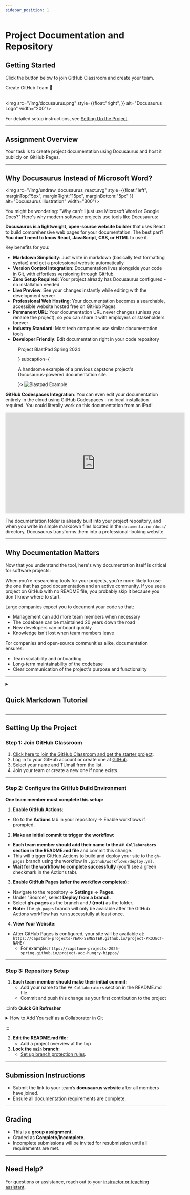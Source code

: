 ```yaml
---
sidebar_position: 1
---
```





# Project Documentation and Repository

## Getting Started

Click the button below to join GitHub Classroom and create your team.

<div className={"col button_group"}>
    <Link
        className="button button--primary button--outline button--lg"
        to="https://classroom.github.com/a/MkrSAj-U">
        <div>Create GitHub Team 🐙</div>
    </Link>
</div>
<br/>

<img src="/img/docusaurus.png" style={{float:"right",
}} alt="Docusaurus Logo" width="200"/>

For detailed setup instructions, see [Setting Up the Project](#setting-up-the-project).

---

## Assignment Overview

Your task is to create project documentation using Docusaurus and host it publicly on GitHub Pages.

---

## Why Docusaurus Instead of Microsoft Word?
<img src="/img/undraw_docusaurus_react.svg" style={{float:"left", marginTop:"5px", marginRight:"15px", marginBottom:"5px"
}} alt="Docusaurus Illustration" width="300"/>

You might be wondering: "Why can't I just use Microsoft Word or Google Docs?" Here's why modern software projects use tools like Docusaurus:

**Docusaurus is a lightweight, open-source website builder** that uses React to build comprehensive web pages for your documentation. The best part? **You don't need to know React, JavaScript, CSS, or HTML** to use it.

Key benefits for you:

<div className="benefits-layout">
<div className="benefits-text">

- **Markdown Simplicity**: Just write in markdown (basically text formatting syntax) and get a professional website automatically
- **Version Control Integration**: Documentation lives alongside your code in Git, with effortless versioning through GitHub
- **Zero Setup Required**: Your project already has Docusaurus configured - no installation needed
- **Live Preview**: See your changes instantly while editing with the development server
- **Professional Web Hosting**: Your documentation becomes a searchable, accessible website hosted free on GitHub Pages
- **Permanent URL**: Your documentation URL never changes (unless you rename the project), so you can share it with employers or stakeholders forever
- **Industry Standard**: Most tech companies use similar documentation tools
- **Developer Friendly**: Edit documentation right in your code repository

</div>

<div className="benefits-image">
    <Figure id="blastpad-example" caption={<a href="https://capstone-projects-2024-spring.github.io/project-blastpad/"><p>Project BlastPad Spring 2024</p></a>} subcaption={<p>A handsome example of a previous capstone project's <br/> Docusaurus-powered documentation site.</p>}>
    <img src="/img/blastpad-example.png"  alt="Blastpad Example" style={{maxWidth:"400px", width: "100%", height: "auto"}} />
</Figure>
</div>
</div>

**GitHub Codespaces Integration**: You can even edit your documentation entirely in the cloud using GitHub Codespaces - no local installation required. You could literally work on this documentation from an iPad!

<div style={{textAlign: 'center', margin: '20px 0'}}>
<iframe width="560" height="315" src="https://www.youtube.com/embed/Vy3_7gpCImo?si=303_SZnbNfowsdyp" title="YouTube video player" frameborder="0" allow="accelerometer; autoplay; clipboard-write; encrypted-media; gyroscope; picture-in-picture; web-share" referrerpolicy="strict-origin-when-cross-origin" allowfullscreen></iframe>
</div>

The documentation folder is already built into your project repository, and when you write in simple markdown files located in the `documentation/docs/` directory, Docusaurus transforms them into a professional-looking website.


---

## Why Documentation Matters

Now that you understand the tool, here's why documentation itself is critical for software projects:

When you're researching tools for your projects, you're more likely to use the one that has good documentation and an active community. If you see a project on GitHub with no README file, you probably skip it because you don't know where to start.

Large companies expect you to document your code so that:
- Management can add more team members when necessary
- The codebase can be maintained 20 years down the road
- New developers can onboard quickly
- Knowledge isn't lost when team members leave

For companies and open-source communities alike, documentation ensures:
- Team scalability and onboarding
- Long-term maintainability of the codebase
- Clear communication of the project's purpose and functionality

---

<details>
<summary>

## Quick Markdown Tutorial

</summary>

Markdown is a simple way to format text, and Docusaurus transforms it into a professional-looking website. Here's an example:

```markdown
# Heading 1
## Heading 2
### Heading 3
```

- **Heading 2** (##) appears in the right-hand sidebar as a table of contents.
- **Heading 3** (###) appears as a sub-item under Heading 2.

### Try It Yourself!

Use the interactive editor below to experiment with markdown syntax:

<MarkdownEditor />

**Common Markdown Syntax:**
- `# Heading 1`, `## Heading 2`, `### Heading 3`
- `**bold text**` and `*italic text*`
- `[link text](url)` for links
- `![alt text](image-url)` for images
- `` `inline code` `` and ` ```language ` for code blocks
- `- item` or `1. item` for lists
- `> text` for blockquotes

For advanced Markdown features, visit the [Docusaurus tutorial section](/tutorial/intro) or [Docusaurus Markdown Features](https://docusaurus.io/docs/markdown-features).

</details>

---

## Setting Up the Project

### Step 1: Join GitHub Classroom

1. [Click here to join the GitHub Classroom and get the starter project](https://classroom.github.com/a/B0Pl5Vwl).
2. Log in to your GitHub account or create one at [GitHub](https://github.com).
3. Select your name and TUmail from the list.
4. Join your team or create a new one if none exists.

---

### Step 2: Configure the GitHub Build Environment

**One team member must complete this setup:**

1. **Enable GitHub Actions:**
- Go to the **Actions** tab in your repository → Enable workflows if prompted.

2. **Make an initial commit to trigger the workflow:**
- **Each team member should add their name to the `## Collaborators` section in the README.md file** and commit this change.
- This will trigger GitHub Actions to build and deploy your site to the `gh-pages` branch using the workflow in `.github/workflows/deploy.yml`.
- **Wait for the workflow to complete successfully** (you'll see a green checkmark in the Actions tab).

3. **Enable GitHub Pages (after the workflow completes):**
- Navigate to the repository → **Settings** → **Pages**.
- Under "Source", select **Deploy from a branch**.
- Select **gh-pages** as the branch and **/ (root)** as the folder.
- **Note:** The `gh-pages` branch will only be available after the GitHub Actions workflow has run successfully at least once.

4. **View Your Website:**
- After GitHub Pages is configured, your site will be available at: `https://capstone-projects-YEAR-SEMESTER.github.io/project-PROJECT-NAME/`
  - For example: `https://capstone-projects-2025-spring.github.io/project-acc-hungry-hippos/`

---

### Step 3: Repository Setup

1. **Each team member should make their initial commit:**
   - Add your name to the `## Collaborators` section in the README.md file
   - Commit and push this change as your first contribution to the project

:::info **Quick Git Refresher**

<details>
<summary>
How to Add Yourself as a Collaborator in Git
</summary>

**Option 1: GitHub Web Interface (Easiest)**
1. Navigate to your repository on GitHub
2. Open `README.md` → Click the pencil icon (✏️) to edit
3. Find the `## Collaborators` section and add your name
4. Scroll down, add commit message: "Add [Your Name] to collaborators"
5. Click "Commit changes"

**Option 2: Git Command Line**
Clone and navigate to repository
```bash
git clone [your-repository-url]
cd [repository-name]
```

Edit README.md (add your name to ## Collaborators section) Then commit your changes
```bash
git add README.md
git commit -m "Add [Your Name] to collaborators"
git push origin main
```

**Need more help with Git?**
- [GitHub's Git Tutorial](https://try.github.io/)
- [Git Documentation](https://git-scm.com/docs)
- [GitHub Desktop](https://desktop.github.com/) (GUI alternative, however I highly recommend learning command line Git)

</details>

:::

2. **Edit the README.md file:**
   - Add a project overview at the top
3. **Lock the `main` branch:**
   - [Set up branch protection rules](https://docs.github.com/en/github/administering-a-repository/managing-a-branch-protection-rule).

---

## Submission Instructions

- Submit the link to your team’s **docusaurus website** after all members have joined.
- Ensure all documentation requirements are complete.

---

## Grading

- This is a **group assignment**.
- Graded as **Complete/Incomplete**.
- Incomplete submissions will be invited for resubmission until all requirements are met.

---

## Need Help?

For questions or assistance, reach out to your [instructor or teaching assistant](/).
